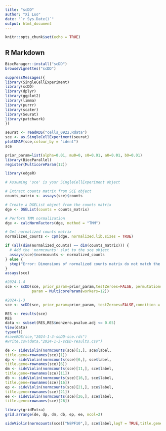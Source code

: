 ```yaml
---
title: "scDD"
author: "Xi Luo"
date: "`r Sys.Date()`"
output: html_document
---
```


```r
knitr::opts_chunk$set(echo = TRUE)
```

## R Markdown

```r
BiocManager::install("scDD")
browseVignettes("scDD")
```

```r
suppressMessages({
library(SingleCellExperiment)
library(scDD)
library(dplyr)
library(ggplot2)
library(limma)
library(purrr)
library(scater)
library(Seurat)
library(patchwork)
})
```

```r
seurat <- readRDS("cells_0922.Rdata")
sce <- as.SingleCellExperiment(seurat)
plotUMAP(sce,colour_by = "ident")
sce
```

```r
prior_param=list(alpha=0.01, mu0=0, s0=0.01, a0=0.01, b0=0.01)
library(BiocParallel)
register(MulticoreParam(12))
```

```r
library(edgeR)

# Assuming 'sce' is your SingleCellExperiment object

# Extract counts matrix from SCE object
counts_matrix <- assays(sce)$counts

# Create a DGEList object from the counts matrix
dge <- DGEList(counts = counts_matrix)

# Perform TMM normalization
dge <- calcNormFactors(dge, method = "TMM")

# Get normalized counts matrix
normalized_counts <- cpm(dge, normalized.lib.sizes = TRUE)

if (all(dim(normalized_counts) == dim(counts_matrix))) {
  # Add the 'normcounts' slot to the sce object
  assays(sce)$normcounts <- normalized_counts
} else {
  stop("Error: Dimensions of normalized counts matrix do not match the original counts matrix.")
}
assays(sce)
```
```r
#2024-1-4
sce <- scDD(sce, prior_param=prior_param,testZeroes=FALSE, permutations=1000,condition = "label",
            param = MulticoreParam(workers=12))
```

```r
#2024-1-3
sce <- scDD(sce, prior_param=prior_param, testZeroes=FALSE,condition = "label",categorize = TRUE)
```

```r
RES <- results(sce)
RES
data <- subset(RES,RES$nonzero.pvalue.adj <= 0.05)
View(data)
typeof()
#saveRDS(sce,"2024-1-3-scDD-sce.rds")
#write.csv(data,"2024-1-3-scDD-results.csv")
```

```r
de <- sideViolin(normcounts(sce)[1,], sce$label,
title.gene=rownames(sce)[1])
dp <- sideViolin(normcounts(sce)[6,], sce$label,
title.gene=rownames(sce)[6])
dm <- sideViolin(normcounts(sce)[11,], sce$label,
title.gene=rownames(sce)[11])
db <- sideViolin(normcounts(sce)[16,], sce$label,
title.gene=rownames(sce)[16])
ep <- sideViolin(normcounts(sce)[21,], sce$label,
title.gene=rownames(sce)[21])
ee <- sideViolin(normcounts(sce)[26,], sce$label,
title.gene=rownames(sce)[26])
```

```r
library(gridExtra)
grid.arrange(de, dp, dm, db, ep, ee, ncol=2)
```

```r
sideViolin(normcounts(sce)["NBPF10",], sce$label,logT = TRUE,title.gene = "NBPF10")
```
```r

```

